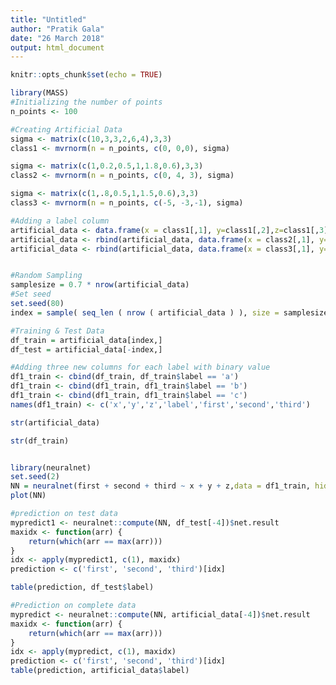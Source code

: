 ---
title: "Untitled"
author: "Pratik Gala"
date: "26 March 2018"
output: html_document
---

```{r setup, include=FALSE}
knitr::opts_chunk$set(echo = TRUE)
```

```{r}
library(MASS)
#Initializing the number of points
n_points <- 100

#Creating Artificial Data
sigma <- matrix(c(10,3,3,2,6,4),3,3)
class1 <- mvrnorm(n = n_points, c(0, 0,0), sigma)

sigma <- matrix(c(1,0.2,0.5,1,1.8,0.6),3,3)
class2 <- mvrnorm(n = n_points, c(0, 4, 3), sigma)

sigma <- matrix(c(1,.8,0.5,1,1.5,0.6),3,3)
class3 <- mvrnorm(n = n_points, c(-5, -3,-1), sigma)

#Adding a label column
artificial_data <- data.frame(x = class1[,1], y=class1[,2],z=class1[,3], label = "a")
artificial_data <- rbind(artificial_data, data.frame(x = class2[,1], y=class2[,2], z=class1[,3], label = "b"))
artificial_data <- rbind(artificial_data, data.frame(x = class3[,1], y=class3[,2], z=class1[,3], label = "c"))


#Random Sampling
samplesize = 0.7 * nrow(artificial_data)
#Set seed
set.seed(80)
index = sample( seq_len ( nrow ( artificial_data ) ), size = samplesize )

#Training & Test Data
df_train = artificial_data[index,]
df_test = artificial_data[-index,]

#Adding three new columns for each label with binary value
df1_train <- cbind(df_train, df_train$label == 'a')
df1_train <- cbind(df1_train, df1_train$label == 'b')
df1_train <- cbind(df1_train, df1_train$label == 'c')
names(df1_train) <- c('x','y','z','label','first','second','third')

str(artificial_data)
```


```{r}
str(df_train)


library(neuralnet)
set.seed(2)
NN = neuralnet(first + second + third ~ x + y + z,data = df1_train, hidden = 3)
plot(NN)
```

```{r}
#prediction on test data
mypredict1 <- neuralnet::compute(NN, df_test[-4])$net.result
maxidx <- function(arr) {
    return(which(arr == max(arr)))
}
idx <- apply(mypredict1, c(1), maxidx)
prediction <- c('first', 'second', 'third')[idx]

table(prediction, df_test$label)
```

```{r}
#Prediction on complete data
mypredict <- neuralnet::compute(NN, artificial_data[-4])$net.result
maxidx <- function(arr) {
    return(which(arr == max(arr)))
}
idx <- apply(mypredict, c(1), maxidx)
prediction <- c('first', 'second', 'third')[idx]
table(prediction, artificial_data$label)
```



